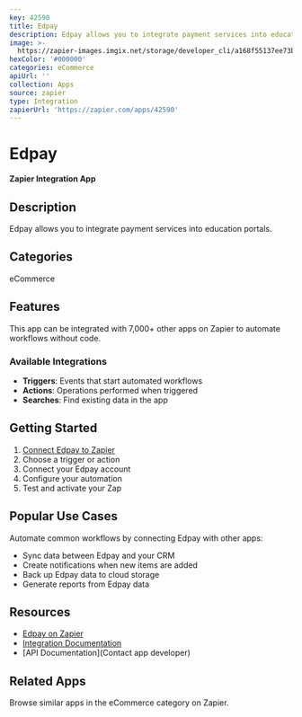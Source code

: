 ```yaml
---
key: 42590
title: Edpay
description: Edpay allows you to integrate payment services into education portals.
image: >-
  https://zapier-images.imgix.net/storage/developer_cli/a168f55137ee73b900f82f58817159c8.png?auto=format%2Ccompress&ixlib=python-3.0.0&q=50
hexColor: '#000000'
categories: eCommerce
apiUrl: ''
collection: Apps
source: zapier
type: Integration
zapierUrl: 'https://zapier.com/apps/42590'
---
```

# Edpay

**Zapier Integration App**

## Description

Edpay allows you to integrate payment services into education portals.

## Categories

eCommerce

## Features

This app can be integrated with 7,000+ other apps on Zapier to automate workflows without code.

### Available Integrations

- **Triggers**: Events that start automated workflows
- **Actions**: Operations performed when triggered
- **Searches**: Find existing data in the app

## Getting Started

1. [Connect Edpay to Zapier](https://zapier.com/apps/42590)
2. Choose a trigger or action
3. Connect your Edpay account
4. Configure your automation
5. Test and activate your Zap

## Popular Use Cases

Automate common workflows by connecting Edpay with other apps:

- Sync data between Edpay and your CRM
- Create notifications when new items are added
- Back up Edpay data to cloud storage
- Generate reports from Edpay data

## Resources

- [Edpay on Zapier](https://zapier.com/apps/42590)
- [Integration Documentation](https://zapier.com/apps/42590/integrations)
- [API Documentation](Contact app developer)

## Related Apps

Browse similar apps in the eCommerce category on Zapier.
